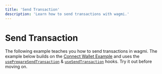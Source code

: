 ```yaml
---
title: 'Send Transaction'
description: 'Learn how to send transactions with wagmi.'
---
```



# Send Transaction

The following example teaches you how to send transactions in wagmi. The example below builds on the [Connect Wallet Example](/examples/connect-wallet) and uses the [`usePrepareSendTransaction`](/docs/hooks/usePrepareSendTransaction) & [`useSendTransaction`](/docs/hooks/useSendTransaction) hooks. Try it out before moving on.

<SendTransaction />
